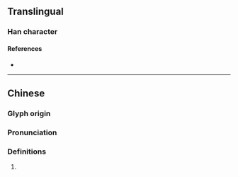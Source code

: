 {{character info/new}}
==Translingual==

===Han character===
{{Han char|rn=82|rad=毛|as=08|sn=12|four=20716|canj=HUYTR|ids=⿺毛咅}}

====References====
* {{Han ref|kx=0594.110|dkj=16864|dj=0986.110|hdz=32000.140|uh=6BF0|ud=27632|bh=D9E3|bd=55779}}

----

==Chinese==
{{zh-forms}}

===Glyph origin===
{{Han etym}}

===Pronunciation===
{{zh-pron
|m=péi
|c=pui4
|mc=y
|oc=y
|cat=
}}

===Definitions===
{{zh-hanzi}}

# {{rfdef|zh}}